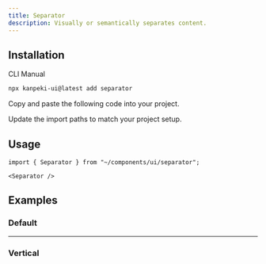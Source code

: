 ---
title: Separator
description: Visually or semantically separates content.
---

<ComponentPreview name="separator-demo" />

## Installation

<TabsRoot defaultValue="cli">

<TabsList>
  <TabsTrigger value="cli">CLI</TabsTrigger>
  <TabsTrigger value="manual">Manual</TabsTrigger>
</TabsList>
<TabsContent value="cli">

```bash
npx kanpeki-ui@latest add separator
```

</TabsContent>

<TabsContent value="manual">

<Steps>

<Step>Copy and paste the following code into your project.</Step>

<ComponentSource name="separator" />

<Step>Update the import paths to match your project setup.</Step>

</Steps>

</TabsContent>

</TabsRoot>

## Usage

```tsx
import { Separator } from "~/components/ui/separator";
```

```tsx
<Separator />
```

## Examples

### Default

<ComponentPreview name="separator-demo" />

---

### Vertical

<ComponentPreview name="separator-vertical" />
